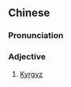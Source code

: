 ==Chinese==
{{zh-forms|s=柯尔克孜|gloss=-}}
{{wikipedia|lang=zh}}

===Pronunciation===
{{zh-pron
|m=kē'ěrkèzī
|c=o1 ji5 hak1 zi1
|cat=a
}}

===Adjective===
{{zh-adj}}

# [[Kyrgyz]]